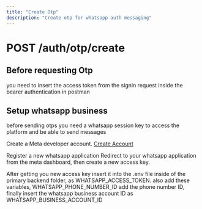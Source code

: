 ```yaml
---
title: "Create Otp"
description: "Create otp for whatsapp auth messaging"
---
```


# POST /auth/otp/create

## Before requesting Otp

you need to insert the access token from the signin request inside the bearer authentication in postman

<Card
  img="../../../../images/auth/mobile-bearer-path.png"
  title="Bearer Path"
/>

## Setup whatsapp business

before sending otps you need a whatsapp session key to access the platform and be able to send messages

<Steps>
  <Step title="Create a Meta developer account">
    Create a Meta developer account. 
    <Tooltip tip="Click to open the Meta developer registration page">
        <a href="https://developers.facebook.com/async/registration" target="_blank" rel="noreferrer">
        Create Account
        </a>
    </Tooltip>
  </Step>

<Step title="Configure your app">Register a new whatsapp application</Step>
<Step title="Open Whatsapp application">
  Redirect to your whatsapp application from the meta dashboard, then create a
  new access key.
</Step>

<Step title="Environment Setup 1st">
  After getting you new access key insert it into the .env file inside of the
  primary backend folder, as WHATSAPP_ACCESS_TOKEN.
</Step>

<Step title="Environment Setup 2nd">
also add these variables, WHATSAPP_PHONE_NUMBER_ID add the phone number ID, 
</Step>
<Step title="Environment Setup 3rd">
  finally insert the whatsapp business account ID as WHATSAPP_BUSINESS_ACCOUNT_ID
</Step>
</Steps>
